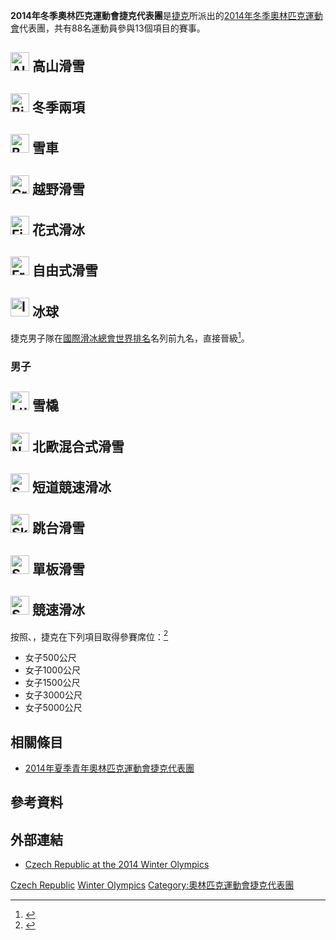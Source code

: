 {{Infobox Country Olympics
|NOC=CZE
|games=2014年冬季
|Chef De Mission=
|competitors='''88'''
|sports=13
|flagbearer={{link-cs|莎爾卡·斯特拉赫法|Šárka Strachová}}（開幕）<ref name="a">{{cite web |url=http://www.insidethegames.biz/olympics/winter-olympics/2014/1017708-vancouver-2010-medallist-strachova-named-as-czech-flagbearer-for-sochi-20141 |title=Vancouver 2010 medallist Strachová named as Czech Flagbearer for Sochi 2014 |last1=Goddard |first1=Emily |last2= |first2= |date=2014-01-02 |website=http://www.insidethegames.biz/ |publisher= |accessdate=2014-01-04 |archive-date=2014-01-06 |archive-url=https://web.archive.org/web/20140106192342/http://www.insidethegames.biz/olympics/winter-olympics/2014/1017708-vancouver-2010-medallist-strachova-named-as-czech-flagbearer-for-sochi-20141 |dead-url=no }}</ref><br />
{{link-cs|安德烈·莫拉維奇|Ondřej Moravec}}（閉幕）
|gold=2
|silver=4
|bronze=3
|total=9
|rank=15
}}
'''2014年冬季奧林匹克運動會捷克代表團'''是[[捷克|捷克]]所派出的[[2014年冬季奧林匹克運動會|2014年冬季奧林匹克運動會]]代表團，共有88名運動員參與13個項目的賽事。

== [[File:Alpine_skiing_pictogram.svg|30px]] 高山滑雪 ==
{{main|2014年冬季奧林匹克運動會高山滑雪比賽}}

== [[File:Biathlon_pictogram.svg|30px]] 冬季兩項 ==
{{main|2014年冬季奧林匹克運動會冬季兩項比賽}}

== [[File:Bobsleigh_pictogram.svg|30px]] 雪車 ==
{{main|2014年冬季奧林匹克運動會雪車比賽}}

== [[File:Cross_country_skiing_pictogram.svg|30px]] 越野滑雪 ==
{{main|2014年冬季奧林匹克運動會越野滑雪比賽}}

== [[File:Figure_skating_pictogram.svg|30px]] 花式滑冰 ==
{{main|2014年冬季奧林匹克運動會花式滑冰比賽}}

== [[File:Freestyle_skiing_pictogram.svg|30px]] 自由式滑雪 ==
{{main|2014年冬季奧林匹克運動會自由式滑雪比賽}}

== [[File:Ice_hockey_pictogram.svg|30px]] 冰球 ==
{{main|2014年冬季奧林匹克運動會冰球比賽}}
捷克男子隊在[[國際滑冰總會世界排名|國際滑冰總會世界排名]]名列前九名，直接晉級<ref>{{cite web |url=http://www.iihf.com/home-of-hockey/championships/olympics/news-singleview-olympics/recap/6952.html?tx_ttnews |title=Nine teams go to Sochi 2014 |author= |date=May 2012 |work= |publisher=[[國際滑冰總會|國際滑冰總會]] |accessdate=2013-01-24 |deadurl=yes |archiveurl=https://web.archive.org/web/20131103035700/http://www.iihf.com/home-of-hockey/championships/olympics/news-singleview-olympics/recap/6952.html?tx_ttnews |archivedate=2013-11-03 }}</ref>。

=== 男子 ===
{{main|2014年冬季奧林匹克運動會冰球比賽男子賽事}}

== [[File:Luge_pictogram.svg|30px]] 雪橇 ==
{{main|2014年冬季奧林匹克運動會雪橇比賽}}

== [[File:Nordic_combined_pictogram.svg|30px]] 北歐混合式滑雪 ==
{{main|2014年冬季奧林匹克運動會北歐混合式滑雪比賽}}

== [[File:Short_track_speed_skating_pictogram.svg|30px]] 短道競速滑冰 ==
{{main|2014年冬季奧林匹克運動會短道競速滑冰比賽}}

== [[File:Ski_jumping_pictogram.svg|30px]] 跳台滑雪 ==
{{main|2014年冬季奧林匹克運動會跳台滑雪比賽}}

== [[File:Snowboarding_pictogram.svg|30px]] 單板滑雪 ==
{{main|2014年冬季奧林匹克運動會單板滑雪比賽}}

== [[File:Speed_skating_pictogram.svg|30px]] 競速滑冰 ==
{{main|2014年冬季奧林匹克運動會競速滑冰比賽}}
按照{{link-en|2012–13年ISU競速滑冰世界盃|2012–13 ISU Speed Skating World Cup}}、{{link-en|2013年世界單程距離競速滑冰世界盃|2013 World Single Distance Speed}}，捷克在下列項目取得參賽席位：<ref>{{Cite press release |title= SPECIAL REGULATIONS & TECHNICAL RULES SPEED SKATING and SHORT TRACK SPEED SKATING 2012 |language= en |date= June 2012 |publisher= [[國際滑冰總會|國際滑冰總會]] |url= http://www.isu.org/vsite/vfile/page/fileurl/0,11040,4844-206176-223399-177249-0-file,00.pdf |format= pdf |accessdate= 2013-09-28 |archivedate= 2013-10-11 |deadurl= yes |archiveurl= https://web.archive.org/web/20131011213642/http://www.isu.org/vsite/vfile/page/fileurl/0,11040,4844-206176-223399-177249-0-file,00.pdf }}</ref>

* 女子500公尺
* 女子1000公尺
* 女子1500公尺
* 女子3000公尺
* 女子5000公尺

== 相關條目 ==
* [[2014年夏季青年奧林匹克運動會捷克代表團|2014年夏季青年奧林匹克運動會捷克代表團]]

== 參考資料 ==
{{Reflist}}

== 外部連結 ==
* [http://www.sochi2014.com/en/team-czech-republic Czech Republic at the 2014 Winter Olympics]{{Wayback|url=http://www.sochi2014.com/en/team-czech-republic |date=20140225134841 }}

{{NOCin2014WinterOlympics}}

[[Category:2014年冬季奧林匹克運動會代表團|Czech Republic]]
[[Category:2014年捷克體育|Winter Olympics]]
[[Category:奧林匹克運動會捷克代表團|Category:奧林匹克運動會捷克代表團]]